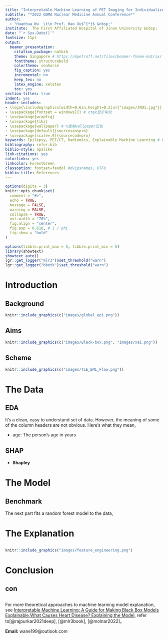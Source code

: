 ```yaml
---
title: "Interpretable Machine Learning of PET Imaging for Individualized Predictions of Seizure Outcomes after Temporal Lobe Epilepsy Surgery" # $^{18}$F-FDG 
subtitle: "*2022 GDMA Nuclear Medicine Annual Conference*"
author: 
  - "Huanhua Wu  \t\n Prof. Hao Xu$^{*}$ &nbsp;"
institute:  The First Affiliated Hospital of Jinan University &nbsp;
date: "`r Sys.Date()`"
fontsize: 11pt
output:
  beamer_presentation:
    citation_package: natbib
    theme: Singapore # https://mpetroff.net/files/beamer-theme-matrix/
    fonttheme: structurebold
    colortheme: seahorse
    fig_caption: yes
    incremental: no
    keep_tex: no
    latex_engine: xelatex
    toc: yes
section-titles: true
indent: yes
header-includes:
- \logo{\includegraphics[width=0.6in,height=0.2in]{"images/JNU1.jpg"}}
- \usepackage[fontset = windows]{} # ctex显示中文
- \usepackage{wrapfig}
- \usepackage{tikz}
- \usepackage{wallpaper} # %使用wallpaper宏包
- \usepackage[default]{sourcesanspro}
- \usepackage[scale=.9]{sourcecodepro}
keywords: Epilepsy, PET/CT, Radiomics, Explainable Machine Learning # https://www.kaggle.com/code/tentotheminus9/what-causes-heart-disease-explaining-the-model
bibliography: refer.bib
biblio-style: apalike
link-citations: yes
colorlinks: yes
linkcolor: ForestGreen
classoption: fontset=fandol #dvipsnames, UTF8
biblio-title: References
---
```

\setbeamercolor{titlelike}{bg=black,fg=white}
\newcommand\Background{%
\begin{tikzpicture}[remember picture,overlay]
\node[inner sep = 0pt, outer sep = 0pt,opacity=0.95]
  at (current page.center)
  {\includegraphics[width=\paperwidth,height=\paperheight]{images/GDMA.png}};
\end{tikzpicture}%
}
<!-- % Two-Column Layouts -->
\def\begincols{\begin{columns}}
\def\begincol{\begin{column}}
\def\endcol{\end{column}}
\def\endcols{\end{columns}}
```r
options(digits = 3)
knitr::opts_chunk$set(
  comment = "#>",
  echo = TRUE,
  message = FALSE,
  warning = FALSE,
  collapse = TRUE,
  out.width = "78%",
  fig.align = "center",
  fig.asp = 0.618, # 1 / phi
  fig.show = "hold"
)
```

```r
options(tibble.print_max = 5, tibble.print_min = 5)
library(showtext)
showtext_auto()
lgr::get_logger("mlr3")$set_threshold("warn")
lgr::get_logger("bbotk")$set_threshold("warn")
```
# Introduction 

## Background

```r
knitr::include_graphics(c("images/global_epi.png"))
```

## Aims

```r
knitr::include_graphics(c("images/Black-box.png", "images/xai.png"))
```

## Scheme

```r
knitr::include_graphics(c("images/TLE_EML_Flow.png"))
```

# The Data

## EDA

It's a clean, easy to understand set of data. However, the meaning of some of the column headers are not obvious. Here's what they mean,

- age: The person's age in years

## **SHAP**

- **Shapley**


# The Model

## Benchmark
The next part fits a random forest model to the data,



# The Explanation 

## 

```r
knitr::include_graphics("images/feature_engineering.png")
``` 

# Conclusion

## con




## 

For more theoretical approaches to machine learning model explanation, see [Interpretable Machine Learning: A Guide for Making Black Box Models Explainable](https://christophm.github.io/interpretable-ml-book/),[What Causes Heart Disease? Explaining the Model](https://www.kaggle.com/code/tentotheminus9/what-causes-heart-disease-explaining-the-model/notebook), refer to[@rajpurkar2021deep], [@mlr3book], [@molnar2022]。

\bigskip

**Email:** wane199@outlook.com


## 

\begin{center}
  \emph{\textbf{\Huge{{THANKS !}}}}
\end{center}
\Background

